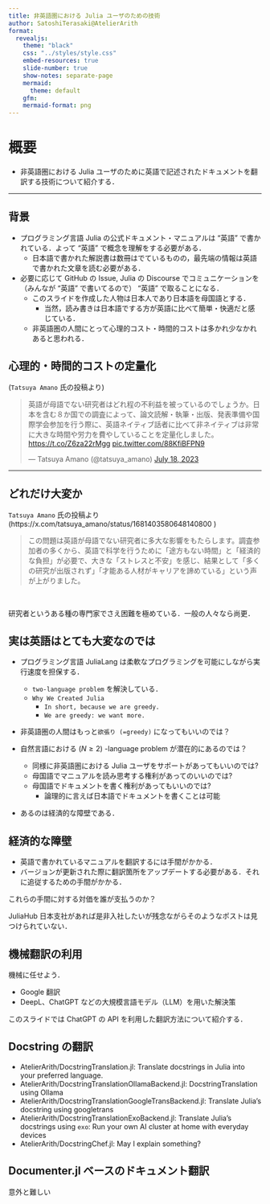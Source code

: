 ```yaml
---
title: 非英語圏における Julia ユーザのための技術
author: SatoshiTerasaki@AtelierArith
format:
  revealjs:
    theme: "black"
    css: "../styles/style.css"
    embed-resources: true
    slide-number: true
    show-notes: separate-page
    mermaid:
      theme: default
    gfm:
    mermaid-format: png
---
```


# 概要

- 非英語圏における Julia ユーザのために英語で記述されたドキュメントを翻訳する技術について紹介する．

---

## 背景

- プログラミング言語 Julia の公式ドキュメント・マニュアルは "英語" で書かれている．よって "英語" で概念を理解をする必要がある．
  - 日本語で書かれた解説書は数冊はでているものの，最先端の情報は英語で書かれた文章を読む必要がある．
- 必要に応じて GitHub の Issue, Julia の Discourse でコミュニケーションを（みんなが "英語" で書いてるので） "英語" で取ることになる．
  - このスライドを作成した人物は日本人であり日本語を母国語とする．
    - 当然，読み書きは日本語でする方が英語に比べて簡単・快適だと感じている．
  - 非英語圏の人間にとって心理的コスト・時間的コストは多かれ少なかれあると思われる．

## 心理的・時間的コストの定量化

(`Tatsuya Amano` 氏の投稿より)

<blockquote class="twitter-tweet"><p lang="ja" dir="ltr">英語が母語でない研究者はどれ程の不利益を被っているのでしょうか。日本を含む８か国での調査によって、論文読解・執筆・出版、発表準備や国際学会参加を行う際に、英語ネイティブ話者に比べて非ネイティブは非常に大きな時間や労力を費やしていることを定量化しました。<a href="https://t.co/Z6za22rMgg">https://t.co/Z6za22rMgg</a> <a href="https://t.co/88KfiBFPN9">pic.twitter.com/88KfiBFPN9</a></p>&mdash; Tatsuya Amano (@tatsuya_amano) <a href="https://twitter.com/tatsuya_amano/status/1681403577510809600?ref_src=twsrc%5Etfw">July 18, 2023</a></blockquote> <script async src="https://platform.twitter.com/widgets.js" charset="utf-8"></script>

---

## どれだけ大変か

`Tatsuya Amano` 氏の投稿より (https://x.com/tatsuya_amano/status/1681403580648140800 )

> この問題は英語が母語でない研究者に多大な影響をもたらします。調査参加者の多くから、英語で科学を行うために「途方もない時間」と「経済的な負担」が必要で、大きな「ストレスと不安」を感じ、結果として「多くの研究が出版されず」「才能ある人材がキャリアを諦めている」という声が上がりました。

<br>

研究者というある種の専門家でさえ困難を極めている．一般の人々なら尚更．

## 実は英語はとても大変なのでは

- プログラミング言語 JuliaLang は柔軟なプログラミングを可能にしながら実行速度を担保する．
  - `two-language problem` を解決している．
  - `Why We Created Julia`
    - `In short, because we are greedy.`
    - `We are greedy: we want more.`

- 非英語圏の人間はもっと`欲張り (=greedy)` になってもいいのでは？

- 自然言語における $(N \geq 2)$ -language problem が潜在的にあるのでは？
  - 同様に非英語圏における Julia ユーザをサポートがあってもいいのでは?
  - 母国語でマニュアルを読み思考する権利があってのいいのでは?
  - 母国語でドキュメントを書く権利があってもいいのでは?
    - 論理的に言えば日本語でドキュメントを書くことは可能
- あるのは経済的な障壁である．

## 経済的な障壁

- 英語で書かれているマニュアルを翻訳するには手間がかかる．
- バージョンが更新された際に翻訳箇所をアップデートする必要がある．それに追従するための手間がかかる．

これらの手間に対する対価を誰が支払うのか？

JuliaHub 日本支社があれば是非入社したいが残念ながらそのようなポストは見つけられていない．

## 機械翻訳の利用

機械に任せよう．

- Google 翻訳
- DeepL、ChatGPT などの大規模言語モデル（LLM）を用いた解決策

このスライドでは ChatGPT の API を利用した翻訳方法について紹介する．

## Docstring の翻訳

- AtelierArith/DocstringTranslation.jl: Translate docstrings in Julia into your preferred language.
- AtelierArith/DocstringTranslationOllamaBackend.jl: DocstringTranslation using Ollama
- AtelierArith/DocstringTranslationGoogleTransBackend.jl: Translate Julia's docstring using googletrans
- AtelierArith/DocstringTranslationExoBackend.jl: Translate Julia's docstrings using `exo`: Run your own AI cluster at home with everyday devices
- AtelierArith/DocstringChef.jl: May I explain something?

## Documenter.jl ベースのドキュメント翻訳

意外と難しい

